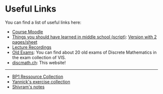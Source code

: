
# Useful Links

You can find a list of useful links here:
- [Course Moodle](https://moodle-app2.let.ethz.ch/course/view.php?id=26135)
- [Things you should have learned in middle school (script)](https://crypto.ethz.ch/teaching/DM24/ln/DM24_LN_tablet.pdf): [Version with 2 pages/sheet](https://crypto.ethz.ch/teaching/DM24/ln/DM24_LN.pdf)
- [Lecture Recordings](https://video.ethz.ch/lectures/d-infk/2025/autumn/252-0025-01L)
- [Old Exams](https://exams.vis.ethz.ch/category/DiskreteMathematik): You can find about 20 old exams of Discrete Mathematics in the exam collection of VIS.
- [discmath.ch](https://discmath.ch): This website!

---

- [BP1 Ressource Collection](https://gist.github.com/Tobotis/2ca6d065398ed046d8e2aee2386113e6)
- [Yannick's exercise collection](/Yannicks_Aufgabensammlung_DM_V1.pdf)
- [Shivram's notes](https://cs.shivi.io/)
